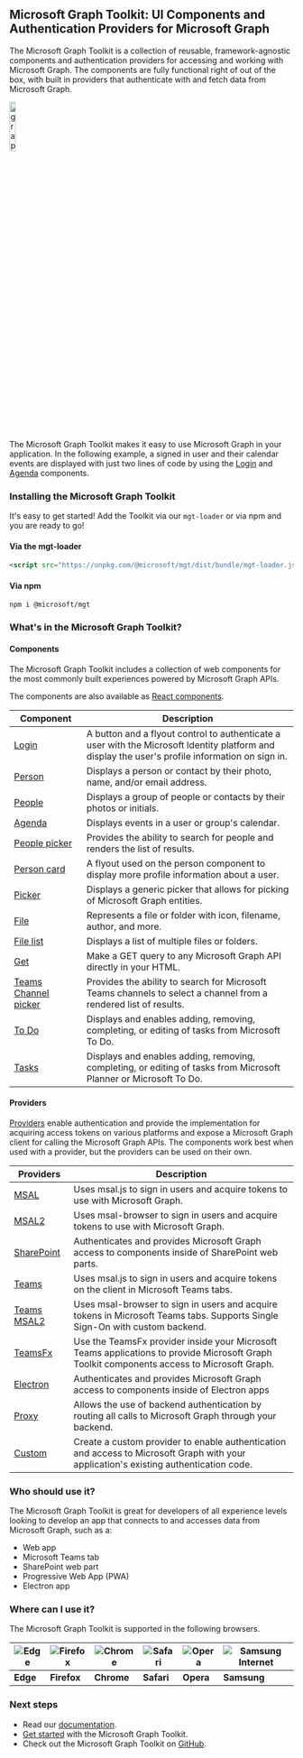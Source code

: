 
<Meta title="Overview" />

## Microsoft Graph Toolkit: UI Components and Authentication Providers for Microsoft Graph

The Microsoft Graph Toolkit is a collection of reusable, framework-agnostic components and authentication providers for accessing and working with Microsoft Graph. The components are fully functional right of out of the box, with built in providers that authenticate with and fetch data from Microsoft Graph.

<img src="graff.png" class="docs-img-centered" alt="graph logo" width="15%"/>

The Microsoft Graph Toolkit makes it easy to use Microsoft Graph in your application. In the following example, a signed in user and their calendar events are displayed with just two lines of code by using the [Login](?path=/story/components-mgt-login--login) and [Agenda](?path=/story/components-mgt-agenda--simple) components.

### Installing the Microsoft Graph Toolkit

It's easy to get started! Add the Toolkit via our `mgt-loader` or via npm and you are ready to go!

#### Via the mgt-loader

```html
<script src="https://unpkg.com/@microsoft/mgt/dist/bundle/mgt-loader.js"></script>
```

#### Via npm

```shell
npm i @microsoft/mgt
```

### What's in the Microsoft Graph Toolkit?

#### Components

The Microsoft Graph Toolkit includes a collection of web components for the most commonly built experiences powered by Microsoft Graph APIs.

The components are also available as [React components](https://docs.microsoft.com/graph/toolkit/get-started/mgt-react).

| Component                                                                                      | Description                                                                                                                                      |
| ---------------------------------------------------------------------------------------------- | ------------------------------------------------------------------------------------------------------------------------------------------------ |
| [Login](?path=/story/components-mgt-login--login)                                              | A button and a flyout control to authenticate a user with the Microsoft Identity platform and display the user's profile information on sign in. |
| [Person](?path=/story/components-mgt-person--person)                                           | Displays a person or contact by their photo, name, and/or email address.                                                                         |
| [People](?path=/story/components-mgt-people--people)                                           | Displays a group of people or contacts by their photos or initials.                                                                              |
| [Agenda](?path=/story/components-mgt-agenda--simple)                                           | Displays events in a user or group's calendar.                                                                                                   |
| [People picker](?path=/story/components-mgt-people-picker--people-picker)                      | Provides the ability to search for people and renders the list of results.                                                                       |
| [Person card](?path=/story/components-mgt-person-card--person-card)                            | A flyout used on the person component to display more profile information about a user.                                                          |
| [Picker](?path=/story/components-mgt-picker--picker)                                           | Displays a generic picker that allows for picking of Microsoft Graph entities.                                                                   |
| [File](?path=/story/components-mgt-file--file)                                                 | Represents a file or folder with icon, filename, author, and more.                                                                               |
| [File list](?path=/story/components-mgt-file-list--file-list)                                  | Displays a list of multiple files or folders.                                                                                                    |
| [Get](?path=/story/components-mgt-get--get-email)                                              | Make a GET query to any Microsoft Graph API directly in your HTML.                                                                               |
| [Teams Channel picker](?path=/story/components-mgt-teams-channel-picker--teams-channel-picker) | Provides the ability to search for Microsoft Teams channels to select a channel from a rendered list of results.                                 |
| [To Do](?path=/story/components-mgt-todo--tasks)                                               | Displays and enables adding, removing, completing, or editing of tasks from Microsoft To Do.                                                     |
| [Tasks](?path=/story/components-mgt-tasks--tasks)                                              | Displays and enables adding, removing, completing, or editing of tasks from Microsoft Planner or Microsoft To Do.                                |

#### Providers

[Providers](https://docs.microsoft.com/graph/toolkit/providers/providers) enable authentication and provide the implementation for acquiring access tokens on various platforms and expose a Microsoft Graph client for calling the Microsoft Graph APIs. The components work best when used with a provider, but the providers can be used on their own.

| Providers                                                                     | Description                                                                                                                                |
| ----------------------------------------------------------------------------- | ------------------------------------------------------------------------------------------------------------------------------------------ |
| [MSAL](https://docs.microsoft.com/graph/toolkit/providers/msal)               | Uses msal.js to sign in users and acquire tokens to use with Microsoft Graph.                                                              |
| [MSAL2](https://docs.microsoft.com/graph/toolkit/providers/msal2)             | Uses msal-browser to sign in users and acquire tokens to use with Microsoft Graph.                                                         |
| [SharePoint](https://docs.microsoft.com/graph/toolkit/providers/sharepoint)   | Authenticates and provides Microsoft Graph access to components inside of SharePoint web parts.                                            |
| [Teams](https://docs.microsoft.com/graph/toolkit/providers/teams)             | Uses msal.js to sign in users and acquire tokens on the client in Microsoft Teams tabs.                                                    |
| [Teams MSAL2](https://docs.microsoft.com/graph/toolkit/providers/teams-msal2) | Uses msal-browser to sign in users and acquire tokens in Microsoft Teams tabs. Supports Single Sign-On with custom backend.                |
| [TeamsFx](https://docs.microsoft.com/graph/toolkit/providers/teamsfx)         | Use the TeamsFx provider inside your Microsoft Teams applications to provide Microsoft Graph Toolkit components access to Microsoft Graph. |
| [Electron](https://docs.microsoft.com/graph/toolkit/providers/electron)       | Authenticates and provides Microsoft Graph access to components inside of Electron apps                                                    |
| [Proxy](https://docs.microsoft.com/graph/toolkit/providers/proxy)             | Allows the use of backend authentication by routing all calls to Microsoft Graph through your backend.                                     |
| [Custom](https://docs.microsoft.com/graph/toolkit/providers/custom)           | Create a custom provider to enable authentication and access to Microsoft Graph with your application's existing authentication code.      |

### Who should use it?

The Microsoft Graph Toolkit is great for developers of all experience levels looking to develop an app that connects to and accesses data from Microsoft Graph, such as a:

- Web app
- Microsoft Teams tab
- SharePoint web part
- Progressive Web App (PWA)
- Electron app

### Where can I use it?

The Microsoft Graph Toolkit is supported in the following browsers.

| ![Edge](https://docs.microsoft.com/graph/toolkit/images/edgeIcon.png) | ![Firefox](https://docs.microsoft.com/graph/toolkit/images/firefoxIcon.png) | ![Chrome](https://docs.microsoft.com/graph/toolkit/images/chromeIcon.png) | ![Safari](https://docs.microsoft.com/graph/toolkit/images/safariIcon.png) | ![Opera](https://docs.microsoft.com/graph/toolkit/images/operaIcon.png) | ![Samsung Internet](https://docs.microsoft.com/graph/toolkit/images/samsungInternetIcon.png) |
| --------------------------------------------------------------------- | --------------------------------------------------------------------------- | ------------------------------------------------------------------------- | ------------------------------------------------------------------------- | ----------------------------------------------------------------------- | -------------------------------------------------------------------------------------------- |
| **Edge**                                                              | **Firefox**                                                                 | **Chrome**                                                                | **Safari**                                                                | **Opera**                                                               | **Samsung**                                                                                  |

### Next steps

- Read our [documentation](https://aka.ms/mgt/docs).
- [Get started](https://docs.microsoft.com/graph/toolkit/get-started/overview) with the Microsoft Graph Toolkit.
- Check out the Microsoft Graph Toolkit on [GitHub](https://aka.ms/mgt).
